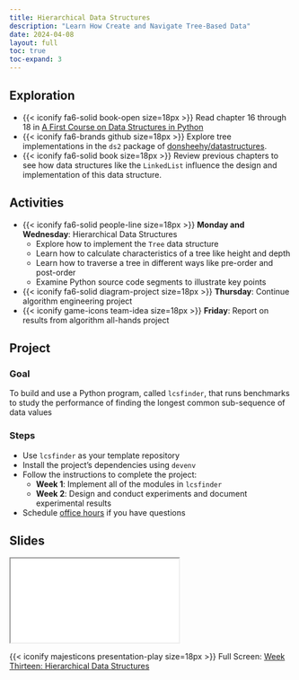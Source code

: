 ```yaml
---
title: Hierarchical Data Structures
description: "Learn How Create and Navigate Tree-Based Data"
date: 2024-04-08
layout: full
toc: true
toc-expand: 3
---
```


## Exploration

- {{< iconify fa6-solid book-open size=18px >}} Read chapter 16 through 18 in
[A First Course on Data Structures in
Python](https://donsheehy.github.io/datastructures/)
- {{< iconify fa6-brands github size=18px >}} Explore tree implementations in
the `ds2` package of
[donsheehy/datastructures](https://github.com/donsheehy/datastructures/).
- {{< iconify fa6-solid book size=18px >}} Review previous chapters to see how
data structures like the `LinkedList` influence the design and implementation
of this data structure.

## Activities

- {{< iconify fa6-solid people-line size=18px >}} **Monday and Wednesday**:
Hierarchical Data Structures
  - Explore how to implement the `Tree` data structure
  - Learn how to calculate characteristics of a tree like height and depth
  - Learn how to traverse a tree in different ways like pre-order and post-order 
  - Examine Python source code segments to illustrate key points
- {{< iconify fa6-solid diagram-project size=18px >}} **Thursday**: Continue
algorithm engineering project
- {{< iconify game-icons team-idea size=18px >}} **Friday**: Report on results
from algorithm all-hands project

## Project

### Goal

To build and use a Python program, called `lcsfinder`, that runs benchmarks to
study the performance of finding the longest common sub-sequence of data values

### Steps

- Use `lcsfinder` as your template repository
- Install the project's dependencies using `devenv`
- Follow the instructions to complete the project:
  - **Week 1**: Implement all of the modules in `lcsfinder`
  - **Week 2**: Design and conduct experiments and document experimental results
- Schedule [office hours](https://www.gregorykapfhammer.com/schedule/) if you
have questions

## Slides

```{=html}
<iframe class="slide-deck" src="../../slides/weekthirteen/"></iframe>
```

{{< iconify majesticons presentation-play size=18px >}} Full Screen: [Week
Thirteen: Hierarchical Data Structures](../../slides/weekthirteen/)
